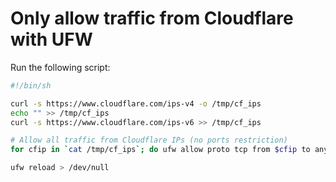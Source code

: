 # Only allow traffic from Cloudflare with UFW

Run the following script:
```bash
#!/bin/sh

curl -s https://www.cloudflare.com/ips-v4 -o /tmp/cf_ips
echo "" >> /tmp/cf_ips
curl -s https://www.cloudflare.com/ips-v6 >> /tmp/cf_ips

# Allow all traffic from Cloudflare IPs (no ports restriction)
for cfip in `cat /tmp/cf_ips`; do ufw allow proto tcp from $cfip to any port 80,443 comment 'Cloudflare IP'; done

ufw reload > /dev/null
```
